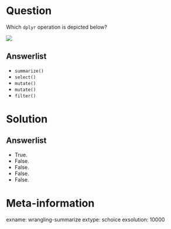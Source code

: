 Question
========

Which `dplyr` operation is depicted below? 

![](https://rstudio-education.github.io/tidyverse-cookbook/images/dplyr-summarise.png)

Answerlist
----------
* `summarize()`
* `select()`
* `mutate()`
* `mutate()`
* `filter()`

Solution
========

Answerlist
----------
* True.
* False.
* False.
* False.
* False.

Meta-information
================
exname: wrangling-summarize
extype: schoice
exsolution: 10000
